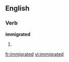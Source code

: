 
==English==

===Verb===
'''immigrated'''

# {{past of|[[immigrate]]}}

[[fr:immigrated]]
[[vi:immigrated]]
